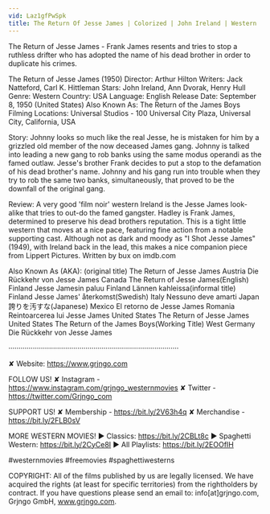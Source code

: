 ```yaml
---
vid: Laz1gfPwSpk
title: The Return Of Jesse James | Colorized | John Ireland | Western
---
```


The Return of Jesse James - Frank James resents and tries to stop a ruthless drifter who has adopted the name of his dead brother in order to duplicate his crimes.

The Return of Jesse James (1950)
Director: Arthur Hilton
Writers: Jack Natteford, Carl K. Hittleman
Stars: John Ireland, Ann Dvorak, Henry Hull
Genre: Western
Country: USA
Language: English
Release Date: September 8, 1950 (United States)
Also Known As: The Return of the James Boys
Filming Locations: Universal Studios - 100 Universal City Plaza, Universal City, California, USA

Story:
Johnny looks so much like the real Jesse, he is mistaken for him by a grizzled old member of the now deceased James gang. Johnny is talked into leading a new gang to rob banks using the same modus operandi as the famed outlaw. Jesse's brother Frank decides to put a stop to the defamation of his dead brother's name. Johnny and his gang run into trouble when they try to rob the same two banks, simultaneously, that proved to be the downfall of the original gang.

Review:
A very good 'film noir' western
Ireland is the Jesse James look-alike that tries to out-do the famed gangster. Hadley is Frank James, determined to preserve his dead brothers reputation. This is a tight little western that moves at a nice pace, featuring fine action from a notable supporting cast. Although not as dark and moody as "I Shot Jesse James"(1949), with Ireland back in the lead, this makes a nice companion piece from Lippert Pictures. Written by bux on imdb.com

Also Known As (AKA):
(original title) The Return of Jesse James
Austria Die Rückkehr von Jesse James
Canada The Return of Jesse James(English)
Finland Jesse Jamesin paluu
Finland Lännen kahleissa(informal title)
Finland Jesse James' återkomst(Swedish)
Italy Nessuno deve amarti
Japan 誇りを汚すな(Japanese)
Mexico El retorno de Jesse James
Romania Reintoarcerea lui Jesse James
United States The Return of Jesse James
United States The Return of the James Boys(Working Title)
West Germany Die Rückkehr von Jesse James

····················································································

✘ Website: https://www.grjngo.com

FOLLOW US!
✘ Instagram - https://www.instagram.com/grjngo_westernmovies
✘ Twitter - https://twitter.com/Grjngo_com

SUPPORT US!
✘ Membership - https://bit.ly/2V63h4q
✘ Merchandise - https://bit.ly/2FLB0sV

MORE WESTERN MOVIES! 
► Classics: https://bit.ly/2CBLt8c 
► Spaghetti Western: https://bit.ly/2CyCe8I 
► All Playlists: https://bit.ly/2EOOfIH 

#westernmovies #freemovies #spaghettiwesterns

COPYRIGHT: All of the films published by us are legally licensed. We have acquired the rights (at least for specific territories) from the rightholders by contract. If you have questions please send an email to: info[at]grjngo.com, Grjngo GmbH, www.grjngo.com.